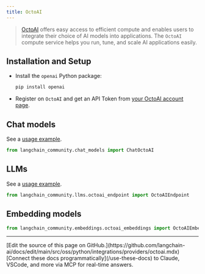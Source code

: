 ```yaml
---
title: OctoAI
---
```


>[OctoAI](https://docs.octoai.cloud/docs) offers easy access to efficient compute
> and enables users to integrate their choice of AI models into applications.
> The `OctoAI` compute service helps you run, tune, and scale AI applications easily.


## Installation and Setup

- Install the `openai` Python package:
  ```bash
  pip install openai
  ```
- Register on `OctoAI` and get an API Token from [your OctoAI account page](https://octoai.cloud/settings).


## Chat models

See a [usage example](/oss/python/integrations/chat/octoai).

```python
from langchain_community.chat_models import ChatOctoAI
```
## LLMs

See a [usage example](/oss/python/integrations/llms/octoai).

```python
from langchain_community.llms.octoai_endpoint import OctoAIEndpoint
```
## Embedding models

```python
from langchain_community.embeddings.octoai_embeddings import OctoAIEmbeddings
```

---

<Callout icon="pen-to-square" iconType="regular">
    [Edit the source of this page on GitHub.](https://github.com/langchain-ai/docs/edit/main/src/oss/python/integrations/providers/octoai.mdx)
</Callout>
<Tip icon="terminal" iconType="regular">
    [Connect these docs programmatically](/use-these-docs) to Claude, VSCode, and more via MCP for    real-time answers.
</Tip>
